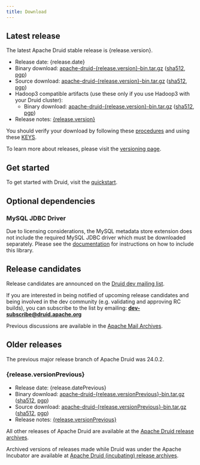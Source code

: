 ```yaml
---
title: Download
---
```



## Latest release

<p>The latest Apache Druid stable release is {release.version}.</p>

<!-- This causes the page to not compile
<p>
<a href="https://www.apache.org/dyn/closer.cgi?path=/druid/{{ release.version }}/apache-druid-{{ release.version }}-bin.tar.gz" download onclick="trackDownload('button', 'https://www.apache.org/dyn/closer.cgi?path=/druid/{{ release.version }}/apache-druid-{{ release.version }}-bin.tar.gz');"><span class="fa fa-download"></span> Download {{release.version}} release</a><br />
</p>
-->
<ul>
<li>Release date: {release.date}</li>
<li>Binary download: <a href={ `https://www.apache.org/dyn/closer.cgi?path=/druid/${release.version}/apache-druid-${release.version}-bin.tar.gz`}>apache-druid-{release.version}-bin.tar.gz</a> (<a href={ `https://www.apache.org/dist/druid/${release.version}/apache-druid-${release.version}-bin.tar.gz.sha512`}>sha512</a>, <a href={ `https://www.apache.org/dist/druid/${release.version}/apache-druid-${release.version}-bin.tar.gz.asc`}>pgp</a>)</li>
<li>Source download: <a href={ `https://www.apache.org/dyn/closer.cgi?path=/druid/${release.version}/apache-druid-${release.version}-src.tar.gz`}>apache-druid-{release.version}-bin.tar.gz</a> (<a href={ `https://www.apache.org/dist/druid/${release.version}/apache-druid-${release.version}-src.tar.gz.sha512`}>sha512</a>, <a href={ `https://www.apache.org/dist/druid/${release.version}/apache-druid-${release.version}-src.tar.gz.asc`}>pgp</a>)</li>
<li>Hadoop3 compatible artifacts (use these only if you use Hadoop3 with your Druid cluster):
  <ul><li>Binary download: <a href={ `https://www.apache.org/dyn/closer.cgi?path=/druid/${release.version}/apache-druid-${release.version}-hadoop3-bin.tar.gz`}>apache-druid-{release.version}-bin.tar.gz</a> (<a href={ `https://www.apache.org/dist/druid/${release.version}/apache-druid-${release.version}-hadoop3-bin.tar.gz.sha512`}>sha512</a>, <a href={ `https://www.apache.org/dist/druid/${release.version}/apache-druid-${release.version}-hadoop3-bin.tar.gz.asc`}>pgp</a>)</li></ul>
  </li>
<li>Release notes: <a href={ `https://github.com/apache/druid/releases/tag/druid-${release.version}`}>{release.version}</a></li>
</ul>

You should verify your download by following these [procedures](https://www.apache.org/info/verification.html) and using these [KEYS](https://www.apache.org/dist/druid/KEYS).

To learn more about releases, please visit the [versioning page](/docs/latest/development/versioning).

## Get started

To get started with Druid, visit the [quickstart](/docs/latest/tutorials/).

## Optional dependencies

### MySQL JDBC Driver

Due to licensing considerations, the MySQL metadata store extension does not include the required MySQL JDBC driver which
must be downloaded separately. Please see the [documentation](/docs/latest/development/extensions-core/mysql) for instructions on how to include this library.

## Release candidates

Release candidates are announced on the [Druid dev mailing list](https://lists.apache.org/list.html?dev@druid.apache.org).

If you are interested in being notified of upcoming release candidates and being involved in the dev community (e.g. validating and approving RC builds), you can subscribe to the list by emailing: **dev-subscribe@druid.apache.org**

Previous discussions are available in the [Apache Mail Archives](https://lists.apache.org/list.html?dev@druid.apache.org).

## Older releases

The previous major release branch of Apache Druid was 24.0.2.

<h3>{release.versionPrevious}</h3>

<ul>
<li>Release date: {release.datePrevious}</li>
<li>Binary download: <a href={ `https://www.apache.org/dyn/closer.cgi?path=/druid/${release.versionPrevious}/apache-druid-${release.versionPrevious}-bin.tar.gz`}>apache-druid-{release.versionPrevious}-bin.tar.gz</a> (<a href={ `https://www.apache.org/dist/druid/${release.versionPrevious}/apache-druid-${release.versionPrevious}-bin.tar.gz.sha512`}>sha512</a>, <a href={ `https://www.apache.org/dist/druid/${release.versionPrevious}/apache-druid-${release.versionPrevious}-bin.tar.gz.asc`}>pgp</a>)</li>
<li>Source download: <a href={ `https://www.apache.org/dyn/closer.cgi?path=/druid/${release.versionPrevious}/apache-druid-${release.versionPrevious}-src.tar.gz`}>apache-druid-{release.versionPrevious}-bin.tar.gz</a> (<a href={ `https://www.apache.org/dist/druid/${release.versionPrevious}/apache-druid-${release.versionPrevious}-src.tar.gz.sha512`}>sha512</a>, <a href={ `https://www.apache.org/dist/druid/${release.versionPrevious}/apache-druid-${release.versionPrevious}-src.tar.gz.asc`}>pgp</a>)</li>
<li>Release notes: <a href={ `https://github.com/apache/druid/releases/tag/druid-${release.versionPrevious}`}>{release.versionPrevious}</a></li>
</ul>

All other releases of Apache Druid are available at the [Apache Druid release archives](https://archive.apache.org/dist/druid/).

Archived versions of releases made while Druid was under the Apache Incubator are available at [Apache Druid (incubating) release archives](https://archive.apache.org/dist/incubator/druid/).

